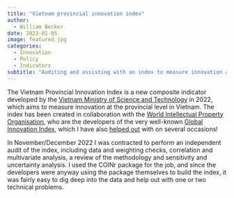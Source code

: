 ```yaml
---
title: "Vietnam provincial innovation index"
author:
  - William Becker
date: 2023-01-05
image: featured.jpg
categories:
  - Innovation
  - Policy
  - Indicators
subtitle: "Auditing and assisting with an index to measure innovation at the regional level in Vietnam."
---
```


The Vietnam Provincial Innovation Index is a new composite indicator developed by the [Vietnam Ministry of Science and Technology](https://www.most.gov.vn/en/Pages/home.aspx) in 2022, which aims to measure innovation at the provincial level in Vietnam. The index has been created in collaboration with the [World Intellectual Property Organisation](https://www.wipo.int/portal/en/index.html), who are the developers of the very well-known [Global Innovation Index](https://www.globalinnovationindex.org/Home), which I have also [helped out](https://www.willbecker.me/project/gii/) with on several occasions!

In November/December 2022 I was contracted to perform an independent audit of the index, including data and weighting checks, correlation and multivariate analysis, a review of the methodology and sensitivity and uncertainty analysis. I used the COINr package for the job, and since the developers were anyway using the package themselves to build the index, it was fairly easy to dig deep into the data and help out with one or two technical problems.
